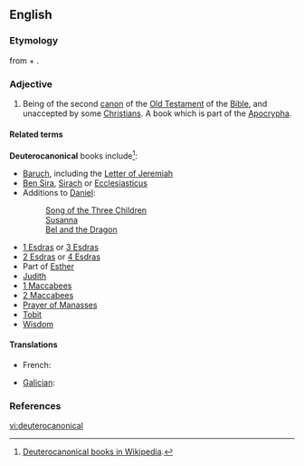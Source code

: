 ==English==
{{wikipedia|Deuterocanonical books|lang=en}}

===Etymology===
from {{etyl|grc|en}} {{term|δεύτερος||second|tr=deuteros|lang=grc}} + {{term|κανών||rule, model|tr=kanōn|lang=grc}}.

===Adjective===
{{en-adj|-}}

# {{context|biblical|lang=en}} Being of the second [[canon]] of the [[Old Testament]] of the [[Bible]], and unaccepted by some [[Christian]]s. A book which is part of the [[Apocrypha]].

====Related terms====
'''Deuterocanonical''' books include<ref>[[w:Deuterocanonical books|Deuterocanonical books in Wikipedia]].</ref>:
* [[Baruch]], including the [[Letter of Jeremiah]]
* [[Ben Sira]], [[Sirach]] or [[Ecclesiasticus]]
* Additions to [[Daniel]]:
*: [[Song of the Three Children]]
*: [[Susanna]]
*: [[Bel and the Dragon]]
* [[1 Esdras]] or [[3 Esdras]]
* [[2 Esdras]] or [[4 Esdras]]
* Part of [[Esther]]
* [[Judith]]
* [[1 Maccabees]]
* [[2 Maccabees]]
* [[Prayer of Manasses]]
* [[Tobit]]
* [[Wisdom]]

====Translations====
{{trans-top|of the second canon of the Old Testament}}
* French: {{t+|fr|deutérocanonique|m|f}}
{{trans-mid}}
* [[Galician]]: {{t-|gl|deuterocanónico}}
{{trans-bottom}}

===References===
<references />

[[vi:deuterocanonical]]
